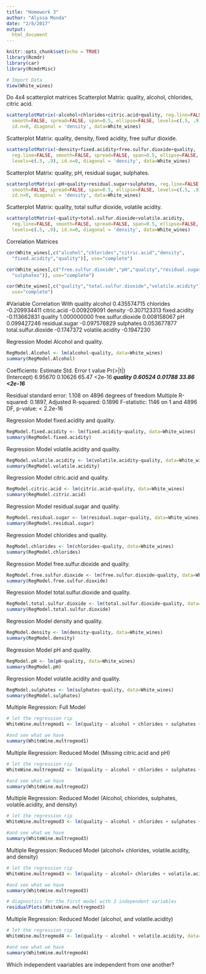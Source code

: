 ```yaml
---
title: "Homework 3"
author: "Alyssa Monda"
date: "2/8/2017"
output: 
  html_document
---
```


```r
knitr::opts_chunk$set(echo = TRUE)
library(Rcmdr)
library(car)
library(RcmdrMisc)
```


```r
# Import Data
View(White_wines)
```

Do 4x4 scatterplot matrices 
Scatterplot Matrix: quality, alcohol, chlorides, citric acid.


```r
scatterplotMatrix(~alcohol+chlorides+citric.acid+quality, reg.line=FALSE, 
  smooth=FALSE, spread=FALSE, span=0.5, ellipse=FALSE, levels=c(.5, .9), 
  id.n=0, diagonal = 'density', data=White_wines)
```
Scatterplot Matrix: quality, density, fixed acidity, free sulfur dioxide. 

```r
scatterplotMatrix(~density+fixed.acidity+free.sulfur.dioxide+quality, 
  reg.line=FALSE, smooth=FALSE, spread=FALSE, span=0.5, ellipse=FALSE, 
  levels=c(.5, .9), id.n=0, diagonal = 'density', data=White_wines)
```

Scatterplot Matrix: quality, pH, residual sugar, sulphates. 

```r
scatterplotMatrix(~pH+quality+residual.sugar+sulphates, reg.line=FALSE, 
  smooth=FALSE, spread=FALSE, span=0.5, ellipse=FALSE, levels=c(.5, .9), 
  id.n=0, diagonal = 'density', data=White_wines)
```

Scatterplot Matrix: quality, total sulfur dioxide, volatile acidity.

```r
scatterplotMatrix(~quality+total.sulfur.dioxide+volatile.acidity, 
  reg.line=FALSE, smooth=FALSE, spread=FALSE, span=0.5, ellipse=FALSE, 
  levels=c(.5, .9), id.n=0, diagonal = 'density', data=White_wines)
```
Correlation Matrices
```r
cor(White_wines[,c("alcohol","chlorides","citric.acid","density",
  "fixed.acidity","quality")], use="complete")
```
```r
cor(White_wines[,c("free.sulfur.dioxide","pH","quality","residual.sugar",
  "sulphates")], use="complete")
```
```r
cor(White_wines[,c("quality","total.sulfur.dioxide","volatile.acidity")], 
  use="complete")
```
#Variable           Correlation With quality
alcohol               0.435574715
chlorides            -0.209934411
citric.acid          -0.009209091
density              -0.307123313
fixed.acidity        -0.113662831
quality               1.000000000
free.sulfur.dioxide   0.008158067
pH                    0.099427246
residual.sugar       -0.097576829
sulphates             0.053677877
total.sulfur.dioxide -0.1747372
volatile.acidity     -0.1947230


Regression Model Alcohol and quality. 

```r
RegModel.Alcohol <- lm(alcohol~quality, data=White_wines)
summary(RegModel.Alcohol)
```
Coefficients:
            Estimate Std. Error t value Pr(>|t|)    
(Intercept)  6.95670    0.10626   65.47   <2e-16 ***
quality      0.60524    0.01788   33.86   <2e-16 ***

Residual standard error: 1.108 on 4896 degrees of freedom
Multiple R-squared:  0.1897,	Adjusted R-squared:  0.1896 
F-statistic:  1146 on 1 and 4896 DF,  p-value: < 2.2e-16

Regression Model fixed.acidity and quality.

```r
RegModel.fixed.acidity <- lm(fixed.acidity~quality, data=White_wines)
summary(RegModel.fixed.acidity)
```
Regression Model volatile.acidity and quality.
```r
RegModel.volatile.acidity <- lm(volatile.acidity~quality, data=White_wines)
summary(RegModel.volatile.acidity)
```
Regression Model citric.acid and quality.
```r
RegModel.citric.acid <- lm(citric.acid~quality, data=White_wines)
summary(RegModel.citric.acid)
```

Regression Model residual.sugar and quality.
```r
RegModel.residual.sugar <- lm(residual.sugar~quality, data=White_wines)
summary(RegModel.residual.sugar)
```

Regression Model chlorides and quality.
```r
RegModel.chlorides <- lm(chlorides~quality, data=White_wines)
summary(RegModel.chlorides)
```

Regression Model free.sulfur.dioxide and quality.
```r
RegModel.free.sulfur.dioxide <- lm(free.sulfur.dioxide~quality, data=White_wines)
summary(RegModel.free.sulfur.dioxide)
```

Regression Model total.sulfur.dioxide and quality.
```r
RegModel.total.sulfur.dioxide <- lm(total.sulfur.dioxide~quality, data=White_wines)
summary(RegModel.total.sulfur.dioxide)
```

Regression Model density and quality.
```r
RegModel.density <- lm(density~quality, data=White_wines)
summary(RegModel.density)
```

Regression Model pH and quality.
```r
RegModel.pH <- lm(pH~quality, data=White_wines)
summary(RegModel.pH)
```

Regression Model volatile.acidity and quality.
```r
RegModel.sulphates <- lm(sulphates~quality, data=White_wines)
summary(RegModel.sulphates)
```

Multiple Regression: Full Model 
```r
# let the regression rip
WhiteWine.multregmod1 <- lm(quality ~ alcohol + chlorides + sulphates + total.sulfur.dioxide + volatile.acidity + density + pH + fixed.acidity + free.sulfur.dioxide + citric.acid, data= White_wines)

#and see what we have
summary(WhiteWine.multregmod1)
```


Multiple Regression: Reduced Model (Missing citric.acid and pH)
```r
# let the regression rip
WhiteWine.multregmod2 <- lm(quality ~ alcohol + chlorides + sulphates + total.sulfur.dioxide + volatile.acidity + density + fixed.acidity + free.sulfur.dioxide, data= White_wines)

#and see what we have
summary(WhiteWine.multregmod2)
```

Multiple Regression: Reduced Model (Alcohol, chlorides, sulphates, volatile.acidity, and density)
```r
# let the regression rip
WhiteWine.multregmod3 <- lm(quality ~ alcohol + chlorides + sulphates + volatile.acidity + density, data= White_wines)

#and see what we have
summary(WhiteWine.multregmod3)
```

Multiple Regression: Reduced Model (alcohol+ chlorides, volatile.acidity, and density)
```r
# let the regression rip
WhiteWine.multregmod3 <- lm(quality ~ alcohol+ chlorides + volatile.acidity + density, data= White_wines)

#and see what we have
summary(WhiteWine.multregmod3)
```

```r
# diagnostics for the first model with 3 independent variables
residualPlots(WhiteWine.multregmod3)

```
Multiple Regression: Reduced Model (alcohol, and volatile.acidity)
```r
# let the regression rip
WhiteWine.multregmod4 <- lm(quality ~ alcohol + volatile.acidity, data= White_wines)

#and see what we have
summary(WhiteWine.multregmod4)
```



Which independent vaariables are independent from one another? 




